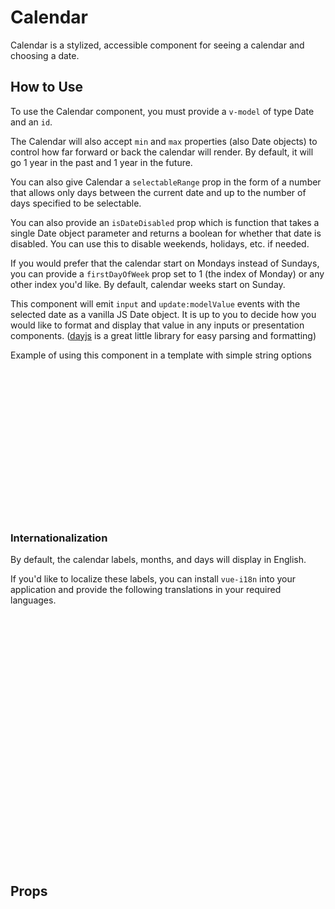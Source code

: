 
<Meta of={CalendarStories} />

# Calendar

Calendar is a stylized, accessible component for seeing a calendar and choosing a date.

<Canvas of={Primary} />

## How to Use

To use the Calendar component, you must provide a `v-model` of type Date and an `id`.

The Calendar will also accept `min` and `max` properties (also Date objects) to control how far forward or back the calendar will render. By default, it will go 1 year in the past and 1 year in the future.

You can also give Calendar a `selectableRange` prop in the form of a number that allows only days between the current date and up to the number of days specified to be selectable.

You can also provide an `isDateDisabled` prop which is function that takes a single Date object parameter and returns a boolean for whether that date is disabled. You can use this to disable weekends, holidays, etc. if needed.

If you would prefer that the calendar start on Mondays instead of Sundays, you can provide a `firstDayOfWeek` prop set to 1 (the index of Monday) or any other index you'd like. By default, calendar weeks start on Sunday.

This component will emit `input` and `update:modelValue` events with the selected date as a vanilla JS Date object. It is up to you to decide how you would like to format and display that value in any inputs or presentation components. ([dayjs](https://day.js.org/) is a great little library for easy parsing and formatting)

Example of using this component in a template with simple string options

```js
const dateModel = new Date();
const open = false;
const isDateDisabled = (date) => {
  const dayOfWeek = date.getDay();
  return dayOfWeek === DaysOfWeek.Saturday || dayOfWeek === DaysOfWeek.Sunday;
};
```

```html
<label>
  Enter a date
  <input @click.stop="open = !open" :value="dateModel" ref="input" />
</label>
<Calendar
  v-model="dateModel"
  :boundComponent="$refs.input"
  id="someId"
></Calendar>
```

### Internationalization

By default, the calendar labels, months, and days will display in English.

If you'd like to localize these labels, you can install `vue-i18n` into your application and provide the following translations in your required languages.

```js
{
  Calendar: {
    keyboardInstruction: 'You can use arrow keys to navigate dates',
    closeLabel: 'Close',
    dayNameZero: 'Sunday',
    dayNameOne: 'Monday',
    dayNameTwo: 'Tuesday',
    dayNameThree: 'Wednesday',
    dayNameFour: 'Thursday',
    dayNameFive: 'Friday',
    dayNameSix: 'Saturday',
    monthNameZero: 'January',
    monthNameOne: 'February',
    monthNameTwo: 'March',
    monthNameThree: 'April',
    monthNameFour: 'May',
    monthNameFive: 'June',
    monthNameSix: 'July',
    monthNameSeven: 'August',
    monthNameEight: 'September',
    monthNameNine: 'October',
    monthNameTen: 'November',
    monthNameEleven: 'December',
    prevMonthLabel: 'Previous',
    nextMonthLabel: 'Next'
  }
}
```

## Props

<ArgTypes story={PRIMARY_STORY} />
